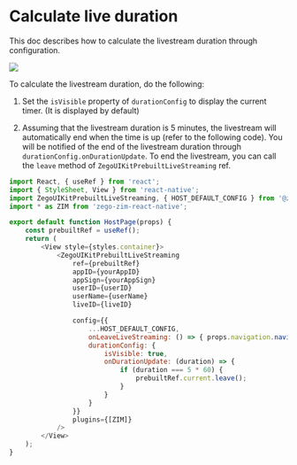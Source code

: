 # Calculate live duration

This doc describes how to calculate the livestream duration through configuration.


<Frame width="30%" height="auto" caption="">
  <img src="https://doc-media.zego.im/sdk-doc/Pics/ZegoUIKit/Flutter/live/live_duration.jpeg" />
</Frame> 

To calculate the livestream duration, do the following:

1. Set the `isVisible` property of `durationConfig` to display the current timer. (It is displayed by default)


2. Assuming that the livestream duration is 5 minutes, the livestream will automatically end when the time is up (refer to the following code). You will be notified of the end of the livestream duration through `durationConfig.onDurationUpdate`. To end the livestream, you can call the `leave` method of `ZegoUIKitPrebuiltLiveStreaming` ref.


```js
import React, { useRef } from 'react';
import { StyleSheet, View } from 'react-native';
import ZegoUIKitPrebuiltLiveStreaming, { HOST_DEFAULT_CONFIG } from '@zegocloud/zego-uikit-prebuilt-live-streaming-rn';
import * as ZIM from 'zego-zim-react-native';

export default function HostPage(props) {
    const prebuiltRef = useRef();
    return (
        <View style={styles.container}>
            <ZegoUIKitPrebuiltLiveStreaming
                ref={prebuiltRef}
                appID={yourAppID}
                appSign={yourAppSign}
                userID={userID}
                userName={userName}
                liveID={liveID}

                config={{
                    ...HOST_DEFAULT_CONFIG,
                    onLeaveLiveStreaming: () => { props.navigation.navigate('HomePage') },
                    durationConfig: {
                        isVisible: true,
                        onDurationUpdate: (duration) => {
                            if (duration === 5 * 60) {
                                prebuiltRef.current.leave();
                            }
                        }
                    }
                }}
                plugins={[ZIM]}
            />
        </View>
    );
}
```
